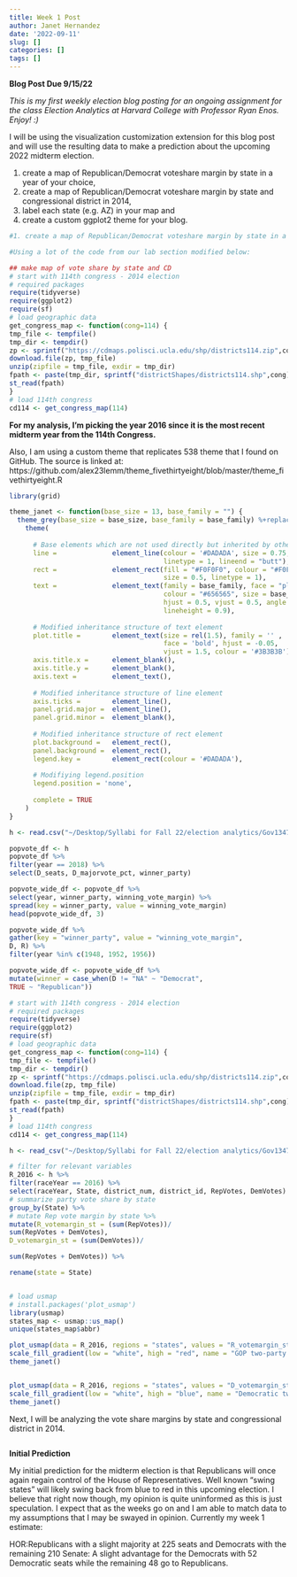 ```yaml
---
title: Week 1 Post
author: Janet Hernandez
date: '2022-09-11'
slug: []
categories: []
tags: []
---
```

**Blog Post Due 9/15/22 **

*This is my first weekly election blog posting for an ongoing assignment for the class Election Analytics at Harvard College with Professor Ryan Enos. Enjoy! :)*

I will be using the visualization customization extension for this blog post and will use the resulting data to make a prediction about the upcoming 2022 midterm election. 

1. create a map of Republican/Democrat voteshare margin by state in a year of your choice,
2. create a map of Republican/Democrat voteshare margin by state and congressional district in
2014,
3. label each state (e.g. AZ) in your map and
4. create a custom ggplot2 theme for your blog.

```r
#1. create a map of Republican/Democrat voteshare margin by state in a year of your choice,

#Using a lot of the code from our lab section modified below: 

## make map of vote share by state and CD
# start with 114th congress - 2014 election
# required packages
require(tidyverse)
require(ggplot2)
require(sf)
# load geographic data
get_congress_map <- function(cong=114) {
tmp_file <- tempfile()
tmp_dir <- tempdir()
zp <- sprintf("https://cdmaps.polisci.ucla.edu/shp/districts114.zip",cong)
download.file(zp, tmp_file)
unzip(zipfile = tmp_file, exdir = tmp_dir)
fpath <- paste(tmp_dir, sprintf("districtShapes/districts114.shp",cong), sep = "/")
st_read(fpath)
}
# load 114th congress
cd114 <- get_congress_map(114)

```

**For my analysis, I'm picking the year 2016 since it is the most recent midterm year from the 114th Congress.** 

Also, I am using a custom theme that replicates 538 theme that I found on GitHub. The source is linked at: https://github.com/alex23lemm/theme_fivethirtyeight/blob/master/theme_fivethirtyeight.R
```r
library(grid)

theme_janet <- function(base_size = 13, base_family = "") {
  theme_grey(base_size = base_size, base_family = base_family) %+replace%
    theme(
      
      # Base elements which are not used directly but inherited by others
      line =              element_line(colour = '#DADADA', size = 0.75, 
                                       linetype = 1, lineend = "butt"),
      rect =              element_rect(fill = "#F0F0F0", colour = "#F0F0F0", 
                                       size = 0.5, linetype = 1),
      text =              element_text(family = base_family, face = "plain",
                                       colour = "#656565", size = base_size,
                                       hjust = 0.5, vjust = 0.5, angle = 0, 
                                       lineheight = 0.9),
      
      # Modified inheritance structure of text element
      plot.title =        element_text(size = rel(1.5), family = '' , 
                                       face = 'bold', hjust = -0.05, 
                                       vjust = 1.5, colour = '#3B3B3B'),
      axis.title.x =      element_blank(),
      axis.title.y =      element_blank(),
      axis.text =         element_text(),
      
      # Modified inheritance structure of line element
      axis.ticks =        element_line(),
      panel.grid.major =  element_line(),
      panel.grid.minor =  element_blank(),
      
      # Modified inheritance structure of rect element
      plot.background =   element_rect(),
      panel.background =  element_rect(),
      legend.key =        element_rect(colour = '#DADADA'),
      
      # Modifiying legend.position
      legend.position = 'none',
      
      complete = TRUE
    )
}
```


```r
h <- read.csv("~/Desktop/Syllabi for Fall 22/election analytics/Gov1347 Data/house nationwide vote and seat share by party 1948-2020.csv")

popvote_df <- h
popvote_df %>%
filter(year == 2018) %>%
select(D_seats, D_majorvote_pct, winner_party)

popvote_wide_df <- popvote_df %>%
select(year, winner_party, winning_vote_margin) %>%
spread(key = winner_party, value = winning_vote_margin)
head(popvote_wide_df, 3)

popvote_wide_df %>%
gather(key = "winner_party", value = "winning_vote_margin",
D, R) %>%
filter(year %in% c(1948, 1952, 1956))

popvote_wide_df <- popvote_wide_df %>%
mutate(winner = case_when(D != "NA" ~ "Democrat",
TRUE ~ "Republican"))

# start with 114th congress - 2014 election
# required packages
require(tidyverse)
require(ggplot2)
require(sf)
# load geographic data
get_congress_map <- function(cong=114) {
tmp_file <- tempfile()
tmp_dir <- tempdir()
zp <- sprintf("https://cdmaps.polisci.ucla.edu/shp/districts114.zip",cong)
download.file(zp, tmp_file)
unzip(zipfile = tmp_file, exdir = tmp_dir)
fpath <- paste(tmp_dir, sprintf("districtShapes/districts114.shp",cong), sep = "/")
st_read(fpath)
}
# load 114th congress
cd114 <- get_congress_map(114)

h <- read_csv("~/Desktop/Syllabi for Fall 22/election analytics/Gov1347 Data/house party vote share by district 1948-2020.csv")

# filter for relevant variables
R_2016 <- h %>%
filter(raceYear == 2016) %>%
select(raceYear, State, district_num, district_id, RepVotes, DemVotes) %>%
# summarize party vote share by state
group_by(State) %>%
# mutate Rep vote margin by state %>%
mutate(R_votemargin_st = (sum(RepVotes))/
sum(RepVotes + DemVotes),
D_votemargin_st = (sum(DemVotes))/

sum(RepVotes + DemVotes)) %>%

rename(state = State)


# load usmap
# install.packages('plot_usmap')
library(usmap)
states_map <- usmap::us_map()
unique(states_map$abbr)

```

```r

plot_usmap(data = R_2016, regions = "states", values = "R_votemargin_st", labels = TRUE) +
scale_fill_gradient(low = "white", high = "red", name = "GOP two-party voteshare margin") + labs (title = "Republican Vote Share Margin in 2016") +
theme_janet()


plot_usmap(data = R_2016, regions = "states", values = "D_votemargin_st", labels = TRUE) + 
scale_fill_gradient(low = "white", high = "blue", name = "Democratic two-party voteshare margin in 2016") + labs (title = "Republican Vote Share Margin in 2016") +
theme_janet()
```

Next, I will be analyzing the vote share margins by state and congressional district in 2014.



```r

```


**Initial Prediction **

My initial prediction for the midterm election is that Republicans will once again regain control of the House of Representatives. Well known "swing states" will likely swing back from blue to red in this upcoming election. I believe that right now though, my opinion is quite uninformed as this is just speculation. I expect that as the weeks go on and I am able to match data to my assumptions that I may be swayed in opinion. Currently my week 1 estimate: 

HOR:Republicans with a slight majority at 225 seats and Democrats with the remaining 210
Senate: A slight advantage for the Democrats with 52 Democratic seats while the remaining 48 go to Republicans.
